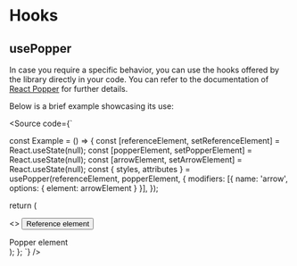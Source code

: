 
<Meta title="Components/Core/Popper/Hooks/Docs" />

# Hooks

## usePopper

In case you require a specific behavior, you can use the hooks offered by the library
directly in your code. You can refer to the documentation of [React Popper](https://popper.js.org/react-popper/v2/)
for further details.

Below is a brief example showcasing its use:

<Source
  code={`

const Example = () => {
const [referenceElement, setReferenceElement] = React.useState(null);
const [popperElement, setPopperElement] = React.useState(null);
const [arrowElement, setArrowElement] = React.useState(null);
const { styles, attributes } = usePopper(referenceElement, popperElement, {
modifiers: [{ name: 'arrow', options: { element: arrowElement } }],
});

return (

<>
  <button type="button" ref={setReferenceElement}>
    Reference element
  </button>
  <div ref={setPopperElement} style={styles.popper} {...attributes.popper}>
    Popper element
    <div ref={setArrowElement} style={styles.arrow} />
  </div>
</>
); }; `} />
